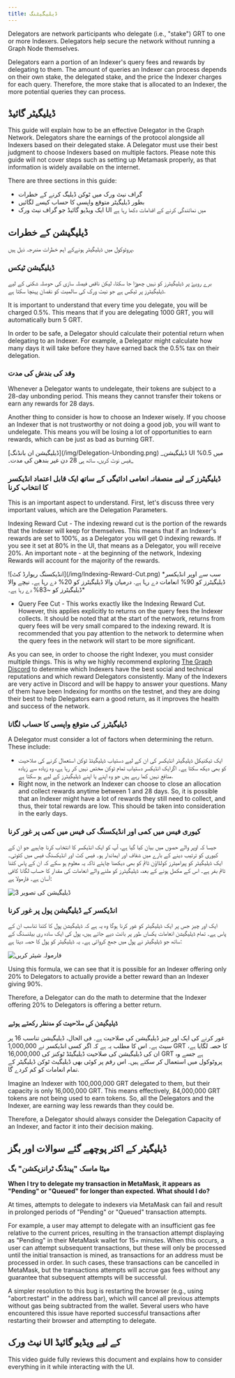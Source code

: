 ```yaml
---
title: ڈیلیگیٹنگ
---
```


Delegators are network participants who delegate (i.e., "stake") GRT to one or more Indexers. Delegators help secure the network without running a Graph Node themselves.

Delegators earn a portion of an Indexer's query fees and rewards by delegating to them. The amount of queries an Indexer can process depends on their own stake, the delegated stake, and the price the Indexer charges for each query. Therefore, the more stake that is allocated to an Indexer, the more potential queries they can process.

## ڈیلیگیٹر گائیڈ

This guide will explain how to be an effective Delegator in the Graph Network. Delegators share the earnings of the protocol alongside all Indexers based on their delegated stake. A Delegator must use their best judgment to choose Indexers based on multiple factors. Please note this guide will not cover steps such as setting up Metamask properly, as that information is widely available on the internet.

There are three sections in this guide:

- گراف نیٹ ورک میں ٹوکن ڈیلیگ کرنے کے خطرات
- بطور ڈیلیگیٹر متوقع واپسی کا حساب کیسے لگائیں
- ایک ویڈیو گائیڈ جو گراف نیٹ ورک UI میں نمائندگی کرنے کے اقدامات دکھا رہا ہے

## ڈیلیگیشن کے خطرات

پروٹوکول میں ڈیلیگیٹر ہونےکے اہم خطرات مندرجہ ذیل ہیں.

### ڈیلیگیشن ٹیکس

برے رویۓ پر ڈیلیگیٹرز کو نہیں چھوڑا جا سکتا، لیکن ناقص فیصلہ سازی کی حوصلہ شکنی کے لیے ڈیلیگیٹرز پر ٹیکس ہے جو نیٹ ورک کی سالمیت کو نقصان پہنچا سکتا ہے.

It is important to understand that every time you delegate, you will be charged 0.5%. This means that if you are delegating 1000 GRT, you will automatically burn 5 GRT.

In order to be safe, a Delegator should calculate their potential return when delegating to an Indexer. For example, a Delegator might calculate how many days it will take before they have earned back the 0.5% tax on their delegation.

### وفد کی بندش کی مدت

Whenever a Delegator wants to undelegate, their tokens are subject to a 28-day unbonding period. This means they cannot transfer their tokens or earn any rewards for 28 days.

Another thing to consider is how to choose an Indexer wisely. If you choose an Indexer that is not trustworthy or not doing a good job, you will want to undelegate. This means you will be losing a lot of opportunities to earn rewards, which can be just as bad as burning GRT.

<div sx={{ mx: 'auto', maxWidth: '400px' }}>
  [ڈیلیگیشن ان بانڈنگ](/img/Delegation-Unbonding.png) _ڈیلیگیشن UI میں 0.5% فیس نوٹ کریں، ساتھ ہی 28 دن
  غیر بندھن کی مدت۔_
</div>

### ڈیلیگیٹرز کے لیے منصفانہ انعامی ادائیگی کے ساتھ ایک قابل اعتماد انڈیکسر کا انتخاب کرنا

This is an important aspect to understand. First, let's discuss three very important values, which are the Delegation Parameters.

Indexing Reward Cut - The indexing reward cut is the portion of the rewards that the Indexer will keep for themselves. This means that if an Indexer's rewards are set to 100%, as a Delegator you will get 0 indexing rewards. If you see it set at 80% in the UI, that means as a Delegator, you will receive 20%. An important note - at the beginning of the network, Indexing Rewards will account for the majority of the rewards.

<div sx={{ mx: 'auto', maxWidth: '700px' }}>
  ![انڈیکسنگ ریوارڈ کٹ](/img/Indexing-Reward-Cut.png) *سب سے اوپر انڈیکسر ڈیلیگیٹرز کو 90% انعامات دے رہا ہے. درمیان والا ڈیلیگیٹرز کو 20% دے رہا ہے۔ نیچے والا ڈیلیگیٹرز کو ~83% دے رہا ہے۔*
</div>

- Query Fee Cut - This works exactly like the Indexing Reward Cut. However, this applies explicitly to returns on the query fees the Indexer collects. It should be noted that at the start of the network, returns from query fees will be very small compared to the indexing reward. It is recommended that you pay attention to the network to determine when the query fees in the network will start to be more significant.

As you can see, in order to choose the right Indexer, you must consider multiple things. This is why we highly recommend exploring [The Graph Discord](https://discord.gg/graphprotocol) to determine which Indexers have the best social and technical reputations and which reward Delegators consistently. Many of the Indexers are very active in Discord and will be happy to answer your questions. Many of them have been Indexing for months on the testnet, and they are doing their best to help Delegators earn a good return, as it improves the health and success of the network.

### ڈیلیگیٹرز کی متوقع واپسی کا حساب لگانا

A Delegator must consider a lot of factors when determining the return. These include:

- ایک ٹیکنیکل ڈیلیگیٹر انڈیکسر کی ان کے لیے دستیاب ڈیلیگیٹڈ ٹوکن استعمال کرنے کی صلاحیت کو بھی دیکھ سکتا ہے۔ اگرایک انڈیکسر دستیاب تمام ٹوکن مختص نہیں کر رہا ہے، وہ زیادہ سے زیادہ منافع نہیں کما رہے ہیں جو وہ اپنے یا اپنے ڈیلیگیٹرز کے لیے ہو سکتا ہے.
- Right now, in the network an Indexer can choose to close an allocation and collect rewards anytime between 1 and 28 days. So, it is possible that an Indexer might have a lot of rewards they still need to collect, and thus, their total rewards are low. This should be taken into consideration in the early days.

### کیوری فیس میں کمی اور انڈیکسنگ کی فیس میں کمی پر غور کرنا

جیسا کہ اوپر والے حصوں میں بیان کیا گیا ہے، آپ کو ایک انڈیکسر کا انتخاب کرنا چاہیے جو ان کے کیوری کو ترتیب دینے کے بارے میں شفاف اور ایماندار ہو۔ فیس کٹ اور انڈیکسنگ فیس میں کٹوتی۔ ایک ڈیلیگیٹر کو پیرامیٹرز کولڈاؤن ٹائم کو بھی دیکھنا چاہئے تاکہ یہ معلوم ہو سکے کہ ان کے پاس کتنا ٹائم بفر ہے۔ اس کے مکمل ہونے کے بعد، ڈیلیگیٹرز کو ملنے والے انعامات کی مقدار کا حساب لگانا کافی آسان ہے۔ فارمولا ہے:

![ڈیلیگیشن کی تصویر 3](/img/Delegation-Reward-Formula.png)

### انڈیکسر کے ڈیلیگیشن پول پر غور کرنا

ایک اور چیز جس پر ایک ڈیلیگیٹر کو غور کرنا ہوگا وہ یہ ہے کہ ڈیلیگیشن پول کا کتنا تناسب ان کے پاس ہے۔ تمام ڈیلیگیشن انعامات یکساں طور پر بانٹ دیے جاتے ہیں، پول کی ایک سادہ ری بیلنسنگ کے ساتھ جو ڈیلیگیٹر نے پول میں جمع کروائی ہے۔ یہ ڈیلیگیٹر کو پول کا حصہ دیتا ہے:

![فارمولہ شیئر کریں](/img/Share-Forumla.png)

Using this formula, we can see that it is possible for an Indexer offering only 20% to Delegators to actually provide a better reward than an Indexer giving 90%.

Therefore, a Delegator can do the math to determine that the Indexer offering 20% to Delegators is offering a better return.

### ڈیلیگیشن کی صلاحیت کو مدنظر رکھتے ہوئے

غور کرنے کی ایک اور چیز ڈیلیگیشن کی صلاحیت ہے۔ فی الحال، ڈیلیگیشن تناسب 16 پر سیٹ ہے۔ اس کا مطلب یہ ہے کہ اگر کسی انڈیکسر نے 1,000,000 GRT کا حصہ لگایا ہے، ان کی ڈیلیگیشن کی صلاحیت ڈیلیگیٹڈ ٹوکنز کی 16,000,000 GRT ہے جسے وہ پروٹوکول میں استعمال کر سکتے ہیں۔ اس رقم پر کوئی بھی ڈیلیگیٹ ٹوکن ڈیلیگیٹر کے تمام انعامات کو کم کردے گا.

Imagine an Indexer with 100,000,000 GRT delegated to them, but their capacity is only 16,000,000 GRT. This means effectively, 84,000,000 GRT tokens are not being used to earn tokens. So, all the Delegators and the Indexer, are earning way less rewards than they could be.

Therefore, a Delegator should always consider the Delegation Capacity of an Indexer, and factor it into their decision making.

## ڈیلیگیٹر کے اکثر پوچھے گئے سوالات اور بگز

### میٹا ماسک "پینڈنگ ٹرانزیکشن" بگ

**When I try to delegate my transaction in MetaMask, it appears as "Pending" or "Queued" for longer than expected. What should I do?**

At times, attempts to delegate to indexers via MetaMask can fail and result in prolonged periods of "Pending" or "Queued" transaction attempts.

For example, a user may attempt to delegate with an insufficient gas fee relative to the current prices, resulting in the transaction attempt displaying as "Pending" in their MetaMask wallet for 15+ minutes. When this occurs, a user can attempt subsequent transactions, but these will only be processed until the initial transaction is mined, as transactions for an address must be processed in order. In such cases, these transactions can be cancelled in MetaMask, but the transactions attempts will accrue gas fees without any guarantee that subsequent attempts will be successful.

A simpler resolution to this bug is restarting the browser (e.g., using "abort:restart" in the address bar), which will cancel all previous attempts without gas being subtracted from the wallet. Several users who have encountered this issue have reported successful transactions after restarting their browser and attempting to delegate.

## نیٹ ورک UI کے لیے ویڈیو گائیڈ

This video guide fully reviews this document and explains how to consider everything in it while interacting with the UI.

<VideoEmbed youtube="2G7S2gdURdc" />
